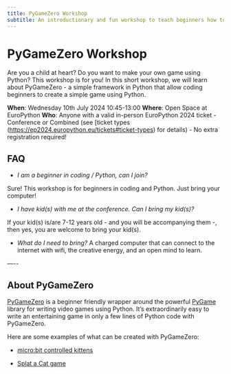 ```yaml
---
title: PyGameZero Workshop
subtitle: An introductionary and fun workshop to teach beginners how to use Python to create games.
---
```


# PyGameZero Workshop
Are you a child at heart? Do you want to make your own game using Python? This workshop is for you! In this short workshop, we will learn about PyGameZero - a simple framework in Python that allow coding beginners to create a simple game using Python.

**When**: Wednesday 10th July 2024 10:45-13:00
**Where**: Open Space at EuroPython
**Who**: Anyone with a valid in-person EuroPython 2024 ticket - Conference or Combined (see [ticket types (https://ep2024.europython.eu/tickets#ticket-types) for details) - No extra registration required!

## FAQ

- *I am a beginner in coding / Python, can I join?*

Sure! This workshop is for beginners in coding and Python. Just bring your computer!

- *I have kid(s) with me at the conference. Can I bring my kid(s)?*

If your kid(s) is/are 7-12 years old  - and you will be accompanying them -, then yes, you are welcome to bring your kid(s).

- *What do I need to bring?*
A charged computer that can connect to the internet with wifi, the creative energy, and an open mind to learn.

—--

## About PyGameZero

[PyGameZero](https://pygame-zero.readthedocs.io/en/stable/) is a beginner friendly wrapper around the powerful [PyGame](http://pygame.org/) library for writing video games using Python. It’s extraordinarily easy to write an entertaining game in only a few lines of Python code with PyGameZero.

Here are some examples of what can be created with PyGameZero:

 - [micro:bit controlled kittens](https://www.youtube.com/watch?v=m4inYf3cShU)

- [Splat a Cat game](https://www.youtube.com/watch?v=SljLglsL_PI)
